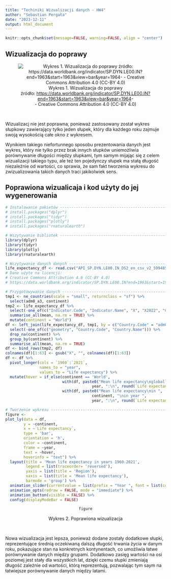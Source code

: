 ---
title: "Techiniki Wizualizacji danych - HW4"
author: "Sebastian Pergała"
date: "2023-12-11"
output: html_document
---

```{r setup, include=FALSE}
knitr::opts_chunk$set(message=FALSE, warning=FALSE, align = "center")
```

## Wizualizacja do poprawy

<center>
![Wykres 1. Wizualizacja do poprawy<br>źródło: <https://data.worldbank.org/indicator/SP.DYN.LE00.IN?end=1963&start=1963&view=bar&year=1964>-<br>- Creative Commons Attribution 4.0 (CC-BY 4.0)](wykres_do_poprawy.jpg)
</center>

<br>

Wizualizacj nie jest poprawna, ponieważ zastosowany został wykres słupkowy zawierający tylko jeden słupek, który dla każdego roku zajmuje swoją wysokością całe okno z wykresem.

Wynikiem takiego niefortunnego sposobu prezentowania danych jest wykres, który nie tylko przez brak innych słupków uniemożliwia porównywanie długości między słupkami, tym samym mijając się z celem wizualizacji takiego typu, ale też ten pojedynczy słupek ma stałą długość niezależnie od wartości, co sprawia, że sam fakt tworzenia wykresu do zwizualizowania takich danych traci jakikolwiek sens.

## Poprawiona wizualicaja i kod użyty do jej wygenerowania

```{r code, echo=TRUE}
# Instalowanie pakietów --------------------------------------------------------
# install.packages("dplyr")
# install.packages("tidyr")
# install.packages("plotly")
# install.packages("rnaturalearth")

# Wszytywanie bibliotek --------------------------------------------------------
library(dplyr)
library(tidyr)
library(plotly)
library(rnaturalearth)

# Wczytywanie danych danych ----------------------------------------------------
life_expectancy_df <- read.csv("API_SP.DYN.LE00.IN_DS2_en_csv_v2_5994853.csv")
# Dane użyte na licencji:
# Creative Commons Attribution 4.0 (CC-BY 4.0)
# https://data.worldbank.org/indicator/SP.DYN.LE00.IN?end=1963&start=1963&view=bar&year=1964

# Przygotowywanie danych -------------------------------------------------------
tmp1 <- ne_countries(scale = "small", returnclass = "sf") %>%
  select(adm0_a3, continent)
tmp2 <- life_expectancy_df %>%
  select(-one_of(c("Indicator.Code", "Indicator.Name", "X", "X2022", "Country.Name", "Country.Code"))) %>%
  summarise_all(mean, na.rm = TRUE) %>%
  mutate(continent = "World")
df <- left_join(life_expectancy_df, tmp1, by = c("Country.Code" = "adm0_a3")) %>%
  select(-one_of(c("geometry", "Country.Code", "Country.Name"))) %>%
  drop_na(continent) %>%
  group_by(continent) %>%
  summarise_all(mean, na.rm = TRUE)
df <- bind_rows(tmp2, df)
colnames(df)[1:63] <- gsub("X", "", colnames(df)[1:63])
df <- df %>%
  pivot_longer(cols = `1960`:`2021`,
               names_to = "year",
               values_to = "Life expectancy") %>%
  mutate(hover = if_else(continent == 'World',
                         with(df, paste0("Mean life expectancy\nglobally in year ",
                                      year, ":\n", round(`Life expectancy`, 2), " years")),
                         with(df, paste0("Mean life expectancy\nin ",
                                      continent, "\nin year ",
                                      year, ":\n", round(`Life expectancy`, 2), " years"))))

# Tworzenie wykresu ------------------------------------------------------------
figure <-
plot_ly(data = df,
        y = ~continent,
        x = ~`Life expectancy`,
        type = 'bar',
        orientation = 'h',
        color = ~continent,
        frame = ~year,
        text = ~hover,
        hoverinfo = "text") %>%
  layout(title = 'Mean life expectancy in years 1960-2021',
         legend = list(traceorder= 'reversed'),
         yaxis = list(title = 'Region'),
         xaxis = list(title = 'Mean life expectancy'),
         barmode = 'group') %>%
  animation_slider(currentvalue = list(prefix = "Year ", font = list(color="black"))) %>%
  animation_opts(redraw = FALSE, mode = "immediate") %>%
  animation_button(visible = FALSE) %>%
  config(displayModeBar = FALSE) 
```

<center>
```{r plot, echo=FALSE}
figure
```
Wykres 2. Poprawiona wizualizacja
</center>

<br>

Nowa wizualizacja jest lepsza, ponieważ dodane zostały dodatkowe słupki, reprezentujące średnią oczekiwaną dalszą długość trwania życia w danym roku, pokazujące stan na konkretnych kontynentach, co umożliwia łatwe porównywanie danych między grupami. Dodatkowo zasięg wartości na osi poziomej jest stały dla wszystkich lat, dzięki czemu słupki zmieniają długość zależnie od wartości, którą reprezentują, pozwalając tym saym na łatwiejsze porównywanie danych między latami.
